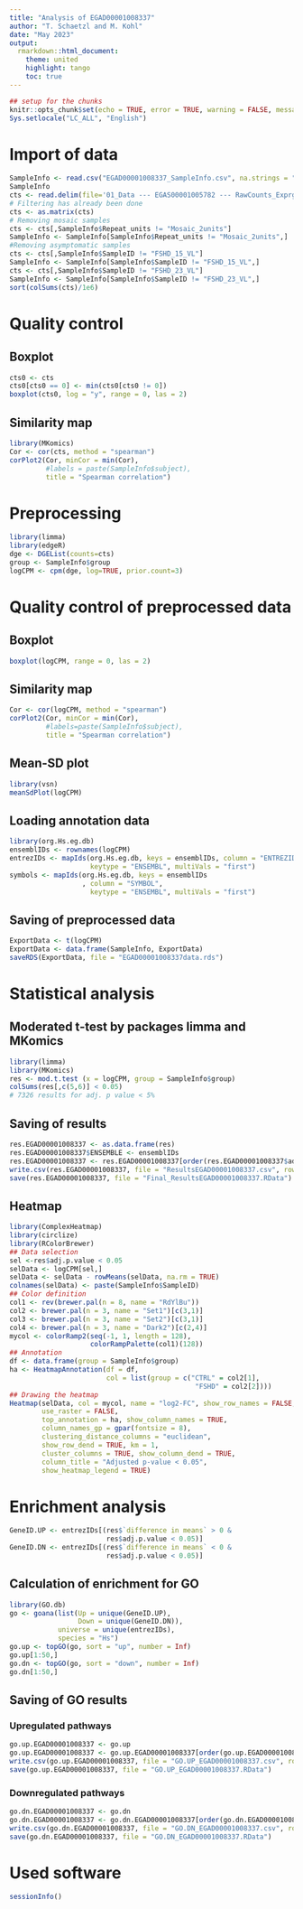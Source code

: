 ---
title: "Analysis of EGAD00001008337"
author: "T. Schaetzl and M. Kohl"
date: "May 2023"
output:
  rmarkdown::html_document:
    theme: united
    highlight: tango
    toc: true
---

```{r setup, include=FALSE}
## setup for the chunks
knitr::opts_chunk$set(echo = TRUE, error = TRUE, warning = FALSE, message = FALSE)
Sys.setlocale("LC_ALL", "English")
```


# Import of data

```{r}
SampleInfo <- read.csv("EGAD00001008337_SampleInfo.csv", na.strings = "N/A")
SampleInfo
cts <- read.delim(file='01_Data --- EGAS00001005782 --- RawCounts_Exprgenesonly.txt',row.names = 1)
# Filtering has already been done
cts <- as.matrix(cts)
# Removing mosaic samples
cts <- cts[,SampleInfo$Repeat_units != "Mosaic_2units"]
SampleInfo <- SampleInfo[SampleInfo$Repeat_units != "Mosaic_2units",]
#Removing asymptomatic samples
cts <- cts[,SampleInfo$SampleID != "FSHD_15_VL"]
SampleInfo <- SampleInfo[SampleInfo$SampleID != "FSHD_15_VL",]
cts <- cts[,SampleInfo$SampleID != "FSHD_23_VL"]
SampleInfo <- SampleInfo[SampleInfo$SampleID != "FSHD_23_VL",]
sort(colSums(cts)/1e6)
```


# Quality control 

## Boxplot 

```{r}
cts0 <- cts
cts0[cts0 == 0] <- min(cts0[cts0 != 0])
boxplot(cts0, log = "y", range = 0, las = 2)
```

## Similarity map

```{r}
library(MKomics)
Cor <- cor(cts, method = "spearman")
corPlot2(Cor, minCor = min(Cor), 
         #labels = paste(SampleInfo$subject),
         title = "Spearman correlation")
```


# Preprocessing

```{r}
library(limma)
library(edgeR)
dge <- DGEList(counts=cts)
group <- SampleInfo$group
logCPM <- cpm(dge, log=TRUE, prior.count=3)
```


# Quality control of preprocessed data

## Boxplot

```{r}
boxplot(logCPM, range = 0, las = 2)
```

## Similarity map

```{r}
Cor <- cor(logCPM, method = "spearman")
corPlot2(Cor, minCor = min(Cor), 
         #labels=paste(SampleInfo$subject),
         title = "Spearman correlation")
```

## Mean-SD plot

```{r}
library(vsn)
meanSdPlot(logCPM)
```

## Loading annotation data

```{r}
library(org.Hs.eg.db)
ensemblIDs <- rownames(logCPM)
entrezIDs <- mapIds(org.Hs.eg.db, keys = ensemblIDs, column = "ENTREZID", 
                    keytype = "ENSEMBL", multiVals = "first")
symbols <- mapIds(org.Hs.eg.db, keys = ensemblIDs
                  , column = "SYMBOL", 
                    keytype = "ENSEMBL", multiVals = "first")
```

## Saving of preprocessed data

```{r}
ExportData <- t(logCPM)
ExportData <- data.frame(SampleInfo, ExportData)
saveRDS(ExportData, file = "EGAD00001008337data.rds")
```


# Statistical analysis

## Moderated t-test by packages limma and MKomics

```{r}
library(limma)
library(MKomics)
res <- mod.t.test (x = logCPM, group = SampleInfo$group)
colSums(res[,c(5,6)] < 0.05)
# 7326 results for adj. p value < 5%
```

## Saving of results

```{r}
res.EGAD00001008337 <- as.data.frame(res)
res.EGAD00001008337$ENSEMBLE <- ensemblIDs
res.EGAD00001008337 <- res.EGAD00001008337[order(res.EGAD00001008337$adj.p.value),]
write.csv(res.EGAD00001008337, file = "ResultsEGAD00001008337.csv", row.names = FALSE)
save(res.EGAD00001008337, file = "Final_ResultsEGAD00001008337.RData")
```

## Heatmap 

```{r}
library(ComplexHeatmap)
library(circlize)
library(RColorBrewer)
## Data selection
sel <-res$adj.p.value < 0.05
selData <- logCPM[sel,]
selData <- selData - rowMeans(selData, na.rm = TRUE)
colnames(selData) <- paste(SampleInfo$SampleID)
## Color definition
col1 <- rev(brewer.pal(n = 8, name = "RdYlBu"))
col2 <- brewer.pal(n = 3, name = "Set1")[c(3,1)]
col3 <- brewer.pal(n = 3, name = "Set2")[c(3,1)]
col4 <- brewer.pal(n = 3, name = "Dark2")[c(2,4)]
mycol <- colorRamp2(seq(-1, 1, length = 128), 
                    colorRampPalette(col1)(128))
## Annotation
df <- data.frame(group = SampleInfo$group)
ha <- HeatmapAnnotation(df = df,
                        col = list(group = c("CTRL" = col2[1],
                                              "FSHD" = col2[2])))
## Drawing the heatmap
Heatmap(selData, col = mycol, name = "log2-FC", show_row_names = FALSE,
        use_raster = FALSE,
        top_annotation = ha, show_column_names = TRUE,
        column_names_gp = gpar(fontsize = 8),
        clustering_distance_columns = "euclidean",
        show_row_dend = TRUE, km = 1,
        cluster_columns = TRUE, show_column_dend = TRUE,
        column_title = "Adjusted p-value < 0.05",
        show_heatmap_legend = TRUE)
```


# Enrichment analysis

```{r}
GeneID.UP <- entrezIDs[(res$`difference in means` > 0 & 
                        res$adj.p.value < 0.05)]
GeneID.DN <- entrezIDs[(res$`difference in means` < 0 & 
                        res$adj.p.value < 0.05)]
```

## Calculation of enrichment for GO

```{r}
library(GO.db)
go <- goana(list(Up = unique(GeneID.UP), 
                 Down = unique(GeneID.DN)), 
            universe = unique(entrezIDs), 
            species = "Hs")
go.up <- topGO(go, sort = "up", number = Inf)
go.up[1:50,]
go.dn <- topGO(go, sort = "down", number = Inf)
go.dn[1:50,]
```

## Saving of GO results

### Upregulated pathways

```{r}
go.up.EGAD00001008337 <- go.up
go.up.EGAD00001008337 <- go.up.EGAD00001008337[order(go.up.EGAD00001008337$P.Up),]
write.csv(go.up.EGAD00001008337, file = "GO.UP_EGAD00001008337.csv", row.names = FALSE)
save(go.up.EGAD00001008337, file = "GO.UP_EGAD00001008337.RData")
```

### Downregulated pathways

```{r}
go.dn.EGAD00001008337 <- go.dn
go.dn.EGAD00001008337 <- go.dn.EGAD00001008337[order(go.dn.EGAD00001008337$P.Down),]
write.csv(go.dn.EGAD00001008337, file = "GO.DN_EGAD00001008337.csv", row.names = FALSE)
save(go.dn.EGAD00001008337, file = "GO.DN_EGAD00001008337.RData")
```


# Used software

```{r}
sessionInfo()
```
